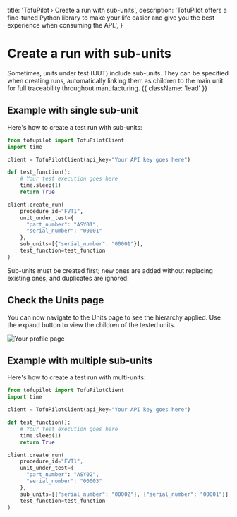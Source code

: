   title: 'TofuPilot › Create a run with sub-units',
  description:
    'TofuPilot offers a fine-tuned Python library to make your life easier and give you the best experience when consuming the API.',
}

# Create a run with sub-units

Sometimes, units under test (UUT) include sub-units. They can be specified when creating runs, automatically linking them as children to the main unit for full traceability throughout manufacturing. {{ className: 'lead' }}

## Example with single sub-unit

Here's how to create a test run with sub-units:

```python {{ title: 'create_run_sub_unit.py'}}
from tofupilot import TofuPilotClient
import time

client = TofuPilotClient(api_key="Your API key goes here")

def test_function():
    # Your test execution goes here
    time.sleep(1)
    return True

client.create_run(
    procedure_id="FVT1",
    unit_under_test={
      "part_number": "ASY01",
      "serial_number": "00001"
    },
    sub_units=[{"serial_number": "00001"}],
    test_function=test_function
)
```

<Note>
  Sub-units must be created first; new ones are added without replacing existing
  ones, and duplicates are ignored.
</Note>

## Check the Units page

You can now navigate to the Units page to see the hierarchy applied. Use the expand button to view the children of the tested units.

<Image src="/nested-units.png" alt="Your profile page" />

## Example with multiple sub-units

Here's how to create a test run with multi-units:

```python {{ title: 'create_run_sub_units.py'}}
from tofupilot import TofuPilotClient
import time

client = TofuPilotClient(api_key="Your API key goes here")

def test_function():
    # Your test execution goes here
    time.sleep(1)
    return True

client.create_run(
    procedure_id="FVT1",
    unit_under_test={
      "part_number": "ASY02",
      "serial_number": "00003"
    },
    sub_units=[{"serial_number": "00002"}, {"serial_number": "00001"}],
    test_function=test_function
)
```
